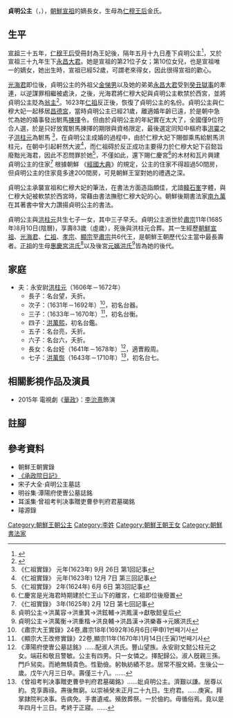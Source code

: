 {{東亞女性歷史人物
|名稱=[[貞明公主|貞明公主]]
|身份=[[朝鮮王朝|朝鮮王朝]][[公主|公主]]
|畫像=
|說明=
|姓=[[李姓|李姓]]
|名=
|姓名=
|字=
|官職=
|封爵=公主
|品階=無品皆
|位號=
|封號=貞明
|御稱號=
|湯沐邑=
|徽號=
|宮號1=
|宮號2=
|本貫=[[全州李氏|全州李氏]]
|神號=
|尊號=
|乳名=
|幼名=
|兒名=
|童名=
|小字=
|號=
|法號=
|院號=
|其他名號=
|出生年=1603年6月27日（農曆5月19日）
|出生地=
|婚年=1623年
|逝世年=1685年9月8日（農曆8月10日）
|逝世地=
|諡號=
|墳墓=
|父親=[[朝鮮宣祖|朝鮮宣祖]]李昖
|嫡母=
|母親=[[仁穆王后|仁穆王后]]金氏
|夫=文懿公（永安尉）[[洪柱元|洪柱元]]
|婚姻名份=元配
|夫之父=禮曹參判[[洪霙|洪霙]]
|夫之母=李氏
|夫之嫡母=
|夫之元配=
|夫之正室=
|夫之繼室=
|夫之平妻=
|夫之側室=
|兄弟=
|姊妹=
|嫡兄弟=
|嫡姊妹=
|庶兄弟=
|庶姊妹=
|同胞兄弟=
|同胞姊妹=
|異母兄弟=
|異母姊妹=
|異父兄弟=
|異父姊妹=
|繼兄弟=
|繼姊妹=
|子=洪台望<br>{{link-ko|洪萬容|홍만용}}<br>{{link-ko|洪萬衡|홍만형}}<br>[[洪萬熙|洪萬熙]]<br>洪台亮<br>洪台六<br>[[洪萬恢|洪萬恢]]
|女=洪台妊
|養子=
|養女=
|繼子=
|繼女=
|經歷=
|注釋=}}

'''貞明公主'''（{{lang-ko|'''정명공주'''}}，{{bd|1603年||1685年}}），[[朝鮮宣祖|朝鮮宣祖]]的嫡長女，生母為[[仁穆王后|仁穆王后]]金氏。

==生平==
[[朝鮮宣祖|宣祖]]三十五年，[[仁穆王后|仁穆王后]]受冊封為王妃後，隔年五月十九日產下貞明公主<ref>{{Cite web |url=http://sillok.history.go.kr/inspection/insp_king.jsp?id=wna_13605019_005&tabid=w |title=《宣祖大王實錄》162卷,宣祖36年(1603年)5月19日(甲戌)5번째기사 |access-date=2015-03-25 |archive-date=2020-04-18 |archive-url=https://web.archive.org/web/20200418054839/http://sillok.history.go.kr/inspection/insp_king.jsp?id=wna_13605019_005&tabid=w |dead-url=no }}</ref>，又於宣祖三十九年生下[[永昌大君|永昌大君]]。她是宣祖的第21位子女；第10位女兒，也是宣祖唯一的嫡女，她出生時，宣祖已經52歲，可謂老來得女，因此很得宣祖的歡心。

[[光海君|光海君]]即位後，貞明公主的外祖父[[金悌男|金悌男]]以及她的弟弟[[永昌大君|永昌大君]]受到[[癸丑獄事|癸丑獄事]]的牽連，以逆謀罪相繼被處決，之後，光海君將仁穆大妃與貞明公主軟禁於西宮，並將貞明公主貶為[[翁主|翁主]]<ref>{{Cite web |url=http://sillok.history.go.kr/inspection/insp_king.jsp?id=wob_11001030_002&tabid=w |title=《光海君日記》123卷,光海君10年(1618年)1月30日(庚寅)2번째기사 |access-date=2015-03-25 |archive-date=2015-04-02 |archive-url=https://web.archive.org/web/20150402140030/http://sillok.history.go.kr/inspection/insp_king.jsp?id=wob_11001030_002&tabid=w |dead-url=no }}</ref>。1623年[[朝鮮仁祖|仁祖]]反正後，恢復了貞明公主的名份。貞明公主與仁穆大妃一起移居[[昌德宮|昌德宮]]，當時貞明公主已經21歲，離適婚年齡已遠，於是朝中急忙為她的婚事發出駙馬[[揀擇|揀擇]]令。但由於貞明公主的年紀實在太大了，全國僅9位符合人選，於是只好放寬駙馬揀擇的期限與資格限定，最後選定同知中樞府事[[洪霙|洪霙]]之子[[洪柱元|洪柱元]]為駙馬 <ref>《仁祖實錄》 元年(1623年) 9月 26日 第1回記事</ref>，在貞明公主成婚的過程中，由於仁穆大妃下賜御乘馬給駙馬洪柱元，在朝中引起軒然大波<ref>《仁祖實錄》 元年(1623年) 12月 7日 第三回記事</ref>，而仁祖碍於反正成功主要得力於仁穆大妃下召懿旨廢黜光海君，因此不忍問罪於她<ref>《仁祖實錄》 2年(1624年) 6月 6日 第3回記事</ref>，不僅如此，還下賜仁慶宮<ref>仁慶宮是光海君時期建於仁王山下的離宮，仁祖即位後廢置</ref>的木材和瓦片興建貞明公主的住家<ref>《仁祖實錄》 3年(1625年) 2月 12日 第七回記事</ref> 根據朝鮮 《[[經國大典|經國大典]]》的規定，公主的住家不得超過50間房，但貞明公主的住家竟多達200間房，可見朝鮮王室對她的禮遇之深。

貞明公主承襲宣祖和仁穆大妃的筆法，在書法方面造詣頗佳，尤諳[[韓石峯|韓石峯]]字體，與仁穆大妃被軟禁於西宮時，常藉由書法撫慰仁穆大妃的心。朝鮮後期書法家[[南九萬|南九萬]]在其著書中曾大力讚揚貞明公主的書法。

貞明公主與[[洪柱元|洪柱元]]共生七子一女，其中三子早夭。貞明公主逝世於[[肅宗|肅宗]]11年(1685年)8月10日(陰曆)，享壽83歲（虛歲），死後與洪柱元合葬。其一生經歷[[朝鮮宣祖|朝鮮宣祖]]、[[光海君|光海君]]、[[朝鮮仁祖|仁祖]]、[[朝鮮孝宗|孝宗]]、[[顯宗|顯宗]]至[[朝鮮肅宗|肅宗]]共6代王，是朝鮮王朝歷代公主當中最長壽者。[[朝鮮正祖|正祖]]的生母[[惠慶宮洪氏|惠慶宮洪氏]]<ref>貞明公主→洪萬容→洪重箕→洪鉉輔→洪鳳漢→獻敬懿皇后</ref>以及後宮[[元嬪洪氏|元嬪洪氏]]<ref>貞明公主→洪萬衡→洪重楷→洪良輔→洪昌漢→洪樂春→元嬪洪氏</ref>皆為她的後代。

==家庭==
*夫：永安尉[[洪柱元|洪柱元]]（1606年－1672年）
**長子：名台望，夭折。
**次子：{{link-ko|洪萬容|홍만용}}（1631年－1692年）<ref>《肅宗大王實錄》24卷,肅宗18年(1692年)6月6日(甲申)1번째기사</ref>，初名台器。
**三子：{{link-ko|洪萬衡|홍만형}}（1633年－1670年）<ref>《顯宗大王改修實錄》22卷,顯宗11年(1670年)1月14日(壬寅)1번째기사</ref>，初名台衡。
**四子：[[洪萬熙|洪萬熙]]，初名台鑑。
**五子：名台亮，夭折。
**六子：名台六，夭折。
**長女：名台妊（1641年－1678年）<ref>《潭陽府使曺公墓誌銘》……配淑人洪氏。豐山望族。永安尉文懿公柱元之女。端莊和敬且警敏。公主有四男。只一女憐之。擇配歸公。淑人旣親三孫。門戶舃奕。而絶無騎貴色。性勤儉。躬執紡績不怠。居常不服文綺。生後公一歲。戊午六月三日卒。壽僅三十八。……</ref>，適曺殿周。
**七子：[[洪萬恢|洪萬恢]]（1643年－1710年）<ref>《曾祖考判决事贈吏曹參判府君墓碣銘》……妣貞明公主。濟艱以謙。居尊以約。克享壽祿。燾後無窮。以崇禎癸未正月二十九日。生府君。……庚寅。拜掌隷院判决事。告病免。手書遺戒。殯斂葬祭。一於儉約。毋循俗焉。竟以是年四月十三日。考終于正寢。……</ref>，初名台七。

== 相關影視作品及演員 ==
*2015年 電視劇《[[華政|華政]]》：[[李沇熹|李沇熹]]飾演

== 註腳 ==
{{reflist}}

==參考資料==
*朝鮮王朝實錄
*[http://sjw.history.go.kr/main/main.jsp 《承政院日記》] {{Wayback|url=http://sjw.history.go.kr/main/main.jsp |date=20140906210340 }}
*宋子大全·貞明公主墓誌
*明谷集·潭陽府使曺公墓誌銘
*耳溪集·曾祖考判决事贈吏曹參判府君墓碣銘
*璿源錄

[[Category:朝鮮王朝公主|Category:朝鮮王朝公主]]
[[Category:李姓|Category:李姓]]
[[Category:朝鮮王朝王女|Category:朝鮮王朝王女]]
[[Category:朝鮮書法家|Category:朝鮮書法家]]